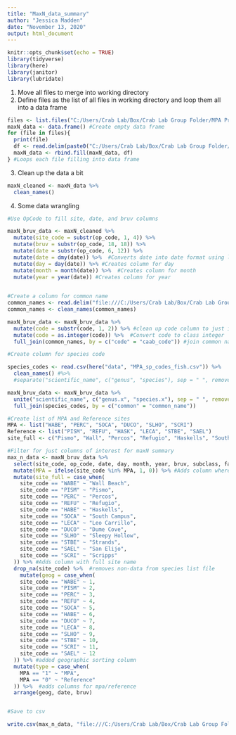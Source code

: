 ```yaml
---
title: "MaxN_data_summary"
author: "Jessica Madden"
date: "November 13, 2020"
output: html_document
---
```


```r
knitr::opts_chunk$set(echo = TRUE)
library(tidyverse)
library(here)
library(janitor)
library(lubridate)
```

1. Move all files to merge into working directory
2. Define files as the list of all files in working directory and loop them all into a data frame

```r
files <- list.files("C:/Users/Crab Lab/Box/Crab Lab Group Folder/MPA Project/mpa_project_code/bruv-data/data/max-n/") #Creates a vector of all file names
maxN_data <- data.frame() #Create empty data frame
for (file in files){
  print(file)
  df <- read.delim(paste0("C:/Users/Crab Lab/Box/Crab Lab Group Folder/MPA Project/mpa_project_code/bruv-data/data/max-n/", file), header = TRUE, sep = "\t", dec = ".", skip = 4)
  maxN_data <- rbind.fill(maxN_data, df)
} #Loops each file filling into data frame
```

3. Clean up the data a bit
```r
maxN_cleaned <- maxN_data %>% 
  clean_names()
```

4. Some data wrangling
```r
#Use OpCode to fill site, date, and bruv columns

maxN_bruv_data <- maxN_cleaned %>% 
  mutate(site_code = substr(op_code, 1, 4)) %>% 
  mutate(bruv = substr(op_code, 18, 18)) %>% 
  mutate(date = substr(op_code, 6, 12)) %>%  
  mutate(date = dmy(date)) %>%  #Converts date into date format using lubridate package
  mutate(day = day(date)) %>% #Creates column for day
  mutate(month = month(date)) %>%  #Creates column for month
  mutate(year = year(date)) #Creates column for year
  

```

```r
#Create a column for common name
common_names <- read.delim("file:///C:/Users/Crab Lab/Box/Crab Lab Group Folder/MPA Project/mpa_project_code/bruv-data/data/mpa_BRUV_specieslist.txt")
common_names <- clean_names(common_names)

maxN_bruv_data <- maxN_bruv_data %>% 
  mutate(code = substr(code, 1, 2)) %>% #clean up code column to just integer %>% 
  mutate(code = as.integer(code)) %>%  #Convert code to class integer
  full_join(common_names, by = c("code" = "caab_code")) #join common names to data set

#Create column for species code

species_codes <- read.csv(here("data", "MPA_sp_codes_fish.csv")) %>% 
  clean_names() #%>% 
  #separate("scientific_name", c("genus", "species"), sep = " ", remove = FALSE)

maxN_bruv_data <- maxN_bruv_data %>% 
  unite("scientific_name", c("genus.x", "species.x"), sep = " ", remove = FALSE) %>% 
  full_join(species_codes, by = c("common" = "common_name"))
```

```r
#Create list of MPA and Reference sites
MPA <- list("WABE", "PERC", "SOCA", "DUCO", "SLHO", "SCRI")
Reference <- list("PISM", "REFU", "HASK", "LECA", "STBE", "SAEL")
site_full <- c("Pismo", "Wall", "Percos", "Refugio", "Haskells", "South Campus", "Leo Carrillo", "Dume Cove", "Sleepy Hollow", "Strands", "San Elijo", "Scripps")

#Filter for just columns of interest for maxN summary
max_n_data <- maxN_bruv_data %>% 
  select(site_code, op_code, date, day, month, year, bruv, subclass, family.x, genus.x, species.x, sp_code, common, max_n) %>% 
  mutate(MPA = ifelse(site_code %in% MPA, 1, 0)) %>% #Adds column where value of 1 means MPA site, 0 is ref
  mutate(site_full = case_when(
    site_code == "WABE" ~ "Wall Beach", 
    site_code == "PISM" ~ "Pismo", 
    site_code == "PERC" ~ "Percos", 
    site_code == "REFU" ~ "Refugio", 
    site_code == "HABE" ~ "Haskells", 
    site_code == "SOCA" ~ "South Campus", 
    site_code == "LECA" ~ "Leo Carrillo", 
    site_code == "DUCO" ~ "Dume Cove", 
    site_code == "SLHO" ~ "Sleepy Hollow", 
    site_code == "STBE" ~ "Strands", 
    site_code == "SAEL" ~ "San Elijo", 
    site_code == "SCRI" ~ "Scripps"
  )) %>% #Adds column with full site name
  drop_na(site_code) %>%  #removes non-data from species list file
    mutate(geog = case_when(
    site_code == "WABE" ~ 1, 
    site_code == "PISM" ~ 2, 
    site_code == "PERC" ~ 3, 
    site_code == "REFU" ~ 4, 
    site_code == "SOCA" ~ 5, 
    site_code == "HABE" ~ 6, 
    site_code == "DUCO" ~ 7, 
    site_code == "LECA" ~ 8, 
    site_code == "SLHO" ~ 9, 
    site_code == "STBE" ~ 10, 
    site_code == "SCRI" ~ 11, 
    site_code == "SAEL" ~ 12
  )) %>% #added geographic sorting column
  mutate(type = case_when(
    MPA == "1" ~ "MPA", 
    MPA == "0" ~ "Reference"
  )) %>%  #adds columns for mpa/reference
  arrange(geog, date, bruv)


#Save to csv

write.csv(max_n_data, "file:///C:/Users/Crab Lab/Box/Crab Lab Group Folder/MPA Project/mpa_project_code/bruv-data/data//max_n_data.csv")


```


